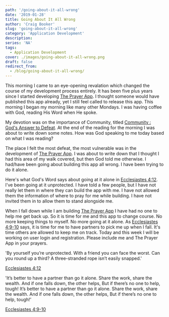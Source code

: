 ```yaml
---
path: '/going-about-it-all-wrong'
date: '2019-01-28'
title: Going About It All Wrong
author: 'Craig Booker'
slug: 'going-about-it-all-wrong'
category: 'Application Development'
description:
series: 'NA'
tags:
  - Application Development
cover: ./images/going-about-it-all-wrong.png
draft: false
redirect_from:
  - /blog/going-about-it-all-wrong/
---
```


This morning I came to an eye-opening revalation which changed the course of my development process entirely. It has been five plus years since I started developing [The Prayer App](https://arcadiasoftworks.com/). I thought someone would have published this app already, yet I still feel called to release this app. This morning I began my morning like many other Mondays. I was having coffee with God, reading His Word when He spoke.

My devotion was on the importance of Community, titled [Community : God's Answer to Defeat](https://my.bible.com/reading-plans/1650-better-together). At the end of the reading for the morning I was about to write down some notes. How was God speaking to me today based on what I was reading?

The place I felt the most defeat, the most vulnerable was in the development of [The Prayer App](https://arcadiasoftworks.com/). I was about to write down that I thought I had this area of my walk covered, but then God told me otherwise. I had/have been going about building this app all wrong. I have been trying to do it alone.

Here's what God's Word says about going at it alone in [Ecclesiastes 4:12](https://my.bible.com/bible/97/ECC.4.12). I've been going at it unprotected. I have told a few people, but I have not really let them in where they can build the app with me. I have not allowed them the information of where to pray for me while building. I have not invited them in to allow them to stand alongside me.

When I fall down while I am building [The Prayer App](https://arcadiasoftworks.com/) I have had no one to help me get back up. So it is time for me and this app to change course. No more keeping things to myself. No more going at it alone. As [Ecclesiastes 4:9-10](https://my.bible.com/bible/97/ECC.4.9-10) says, it is time for me to have partners to pick me up when I fall. It's time others are allowed to keep me on track. Today and this week I will be working on user login and registration. Please include me and The Prayer App in your prayers.

'By yourself you’re unprotected. With a friend you can face the worst. Can you round up a third? A three-stranded rope isn’t easily snapped.'

[Ecclesiastes 4:12](https://my.bible.com/bible/97/ECC.4.12)

'It’s better to have a partner than go it alone. Share the work, share the wealth. And if one falls down, the other helps, But if there’s no one to help, tough! It’s better to have a partner than go it alone. Share the work, share the wealth. And if one falls down, the other helps, But if there’s no one to help, tough!'

[Ecclesiastes 4:9-10](https://my.bible.com/bible/97/ECC.4.9-10)
